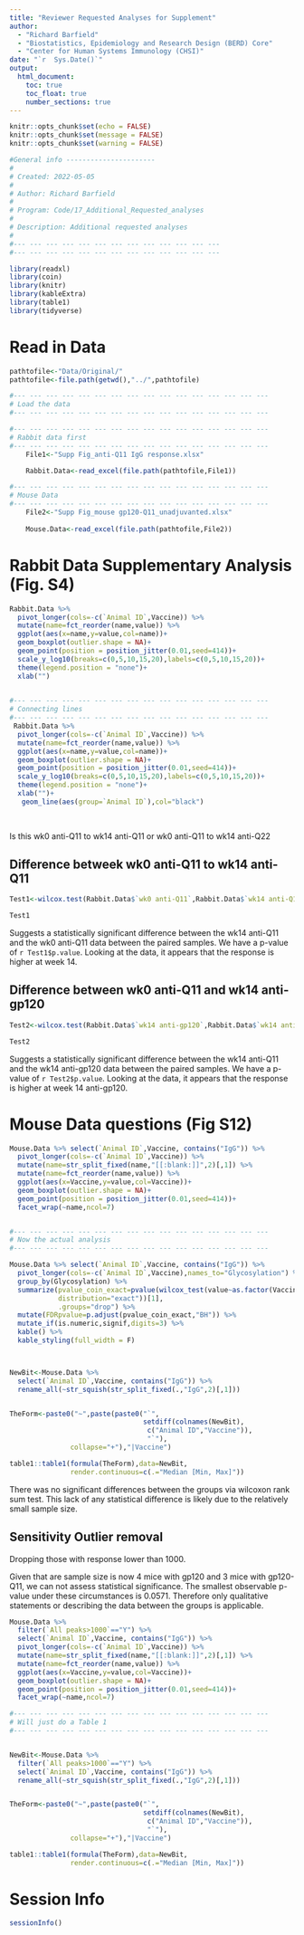 ```yaml
---
title: "Reviewer Requested Analyses for Supplement"
author: 
  - "Richard Barfield"
  - "Biostatistics, Epidemiology and Research Design (BERD) Core"
  - "Center for Human Systems Immunology (CHSI)"
date: "`r  Sys.Date()`"
output: 
  html_document:
    toc: true
    toc_float: true
    number_sections: true
---
```


```r
knitr::opts_chunk$set(echo = FALSE)
knitr::opts_chunk$set(message = FALSE)
knitr::opts_chunk$set(warning = FALSE)
```

```r
#General info ----------------------
#
# Created: 2022-05-05
#
# Author: Richard Barfield
#
# Program: Code/17_Additional_Requested_analyses
#
# Description: Additional requested analyses
#                
#--- --- --- --- --- --- --- --- --- --- --- --- --- 
#--- --- --- --- --- --- --- --- --- --- --- --- --- 
```

```r


library(readxl)
library(coin)
library(knitr)
library(kableExtra)
library(table1)
library(tidyverse)

```

# Read in Data 

```r



pathtofile<-"Data/Original/"
pathtofile<-file.path(getwd(),"../",pathtofile)

#--- --- --- --- --- --- --- --- --- --- --- --- --- --- --- ---
# Load the data
#--- --- --- --- --- --- --- --- --- --- --- --- --- --- --- ---

#--- --- --- --- --- --- --- --- --- --- --- --- --- --- --- ---
# Rabbit data first
#--- --- --- --- --- --- --- --- --- --- --- --- --- --- --- ---
    File1<-"Supp Fig_anti-Q11 IgG response.xlsx"

    Rabbit.Data<-read_excel(file.path(pathtofile,File1))

#--- --- --- --- --- --- --- --- --- --- --- --- --- --- --- ---
# Mouse Data
#--- --- --- --- --- --- --- --- --- --- --- --- --- --- --- ---
    File2<-"Supp Fig_mouse gp120-Q11_unadjuvanted.xlsx"
    
    Mouse.Data<-read_excel(file.path(pathtofile,File2))
```

# Rabbit Data Supplementary Analysis (Fig. S4)




```r

Rabbit.Data %>% 
  pivot_longer(cols=-c(`Animal ID`,Vaccine)) %>% 
  mutate(name=fct_reorder(name,value)) %>% 
  ggplot(aes(x=name,y=value,col=name))+
  geom_boxplot(outlier.shape = NA)+
  geom_point(position = position_jitter(0.01,seed=414))+
  scale_y_log10(breaks=c(0,5,10,15,20),labels=c(0,5,10,15,20))+
  theme(legend.position = "none")+
  xlab("")
  

#--- --- --- --- --- --- --- --- --- --- --- --- --- --- --- ---
# Connecting lines 
#--- --- --- --- --- --- --- --- --- --- --- --- --- --- --- ---
 Rabbit.Data %>% 
  pivot_longer(cols=-c(`Animal ID`,Vaccine)) %>% 
  mutate(name=fct_reorder(name,value)) %>% 
  ggplot(aes(x=name,y=value,col=name))+
  geom_boxplot(outlier.shape = NA)+
  geom_point(position = position_jitter(0.01,seed=414))+
  scale_y_log10(breaks=c(0,5,10,15,20),labels=c(0,5,10,15,20))+
  theme(legend.position = "none")+
  xlab("")+
   geom_line(aes(group=`Animal ID`),col="black")
  
   


```



Is this wk0 anti-Q11 to wk14 anti-Q11 or wk0 anti-Q11 to wk14 anti-Q22

## Difference betweek wk0 anti-Q11 to wk14 anti-Q11


```r

Test1<-wilcox.test(Rabbit.Data$`wk0 anti-Q11`,Rabbit.Data$`wk14 anti-Q11`,paired = T)

Test1

```

Suggests a statistically significant difference between the wk14 anti-Q11 and the wk0 anti-Q11 data between the paired samples. We have a p-value of `r Test1$p.value`. Looking at the data, it appears that the response is higher at week 14. 




## Difference between wk0 anti-Q11 and wk14 anti-gp120


```r

Test2<-wilcox.test(Rabbit.Data$`wk14 anti-gp120`,Rabbit.Data$`wk14 anti-Q11`,paired = T)

Test2

```

Suggests a statistically significant difference between the wk14 anti-Q11 and the wk14 anti-gp120 data between the paired samples. We have a p-value of `r Test2$p.value`. Looking at the data, it appears that the response is higher at week 14 anti-gp120. 




# Mouse Data questions (Fig S12)


```r

Mouse.Data %>% select(`Animal ID`,Vaccine, contains("IgG")) %>% 
  pivot_longer(cols=-c(`Animal ID`,Vaccine)) %>% 
  mutate(name=str_split_fixed(name,"[[:blank:]]",2)[,1]) %>% 
  mutate(name=fct_reorder(name,value)) %>% 
  ggplot(aes(x=Vaccine,y=value,col=Vaccine))+
  geom_boxplot(outlier.shape = NA)+
  geom_point(position = position_jitter(0.01,seed=414))+
  facet_wrap(~name,ncol=7)


#--- --- --- --- --- --- --- --- --- --- --- --- --- --- --- ---
# Now the actual analysis 
#--- --- --- --- --- --- --- --- --- --- --- --- --- --- --- ---

Mouse.Data %>% select(`Animal ID`,Vaccine, contains("IgG")) %>% 
  pivot_longer(cols=-c(`Animal ID`,Vaccine),names_to="Glycosylation") %>% 
  group_by(Glycosylation) %>% 
  summarize(pvalue_coin_exact=pvalue(wilcox_test(value~as.factor(Vaccine),
            distribution="exact"))[1],
            .groups="drop") %>% 
  mutate(FDRpvalue=p.adjust(pvalue_coin_exact,"BH")) %>% 
  mutate_if(is.numeric,signif,digits=3) %>% 
  kable() %>% 
  kable_styling(full_width = F)



NewBit<-Mouse.Data %>%
  select(`Animal ID`,Vaccine, contains("IgG")) %>% 
  rename_all(~str_squish(str_split_fixed(.,"IgG",2)[,1]))


TheForm<-paste0("~",paste(paste0("`",
                                 setdiff(colnames(NewBit),
                                  c("Animal ID","Vaccine")),
                                  "`"),
               collapse="+"),"|Vaccine")

table1::table1(formula(TheForm),data=NewBit,
               render.continuous=c(.="Median [Min, Max]"))
```


There was no significant differences between the groups via wilcoxon rank sum test. This lack of any statistical difference is likely due to the relatively small sample size. 



## Sensitivity Outlier removal

Dropping those with response lower than 1000.

Given that are sample size is now 4 mice with gp120 and 3 mice with gp120-Q11, we can not assess statistical significance. The smallest observable p-value under these circumstances is 0.0571. Therefore only qualitative statements or describing the data between the groups is applicable. 



```r

Mouse.Data %>%
  filter(`All peaks>1000`=="Y") %>% 
  select(`Animal ID`,Vaccine, contains("IgG")) %>% 
  pivot_longer(cols=-c(`Animal ID`,Vaccine)) %>% 
  mutate(name=str_split_fixed(name,"[[:blank:]]",2)[,1]) %>% 
  mutate(name=fct_reorder(name,value)) %>% 
  ggplot(aes(x=Vaccine,y=value,col=Vaccine))+
  geom_boxplot(outlier.shape = NA)+
  geom_point(position = position_jitter(0.01,seed=414))+
  facet_wrap(~name,ncol=7)

#--- --- --- --- --- --- --- --- --- --- --- --- --- --- --- ---
# Will just do a Table 1
#--- --- --- --- --- --- --- --- --- --- --- --- --- --- --- ---


NewBit<-Mouse.Data %>%
  filter(`All peaks>1000`=="Y") %>% 
  select(`Animal ID`,Vaccine, contains("IgG")) %>% 
  rename_all(~str_squish(str_split_fixed(.,"IgG",2)[,1]))


TheForm<-paste0("~",paste(paste0("`",
                                 setdiff(colnames(NewBit),
                                  c("Animal ID","Vaccine")),
                                  "`"),
               collapse="+"),"|Vaccine")

table1::table1(formula(TheForm),data=NewBit,
               render.continuous=c(.="Median [Min, Max]"))


```


# Session Info

```r
sessionInfo()
```
